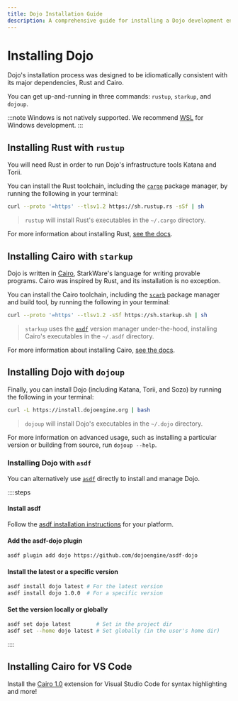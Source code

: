 ```yaml
---
title: Dojo Installation Guide
description: A comprehensive guide for installing a Dojo development environment.
---
```



# Installing Dojo

Dojo's installation process was designed to be idiomatically consistent with its major dependencies, Rust and Cairo.

You can get up-and-running in three commands: `rustup`, `starkup`, and `dojoup`.

:::note
Windows is not natively supported. We recommend [WSL](https://learn.microsoft.com/en-us/windows/wsl/install) for Windows development.
:::


## Installing Rust with `rustup`

You will need Rust in order to run Dojo's infrastructure tools Katana and Torii.

You can install the Rust toolchain, including the [`cargo`](https://doc.rust-lang.org/cargo/) package manager, by running the following in your terminal:

```sh
curl --proto '=https' --tlsv1.2 https://sh.rustup.rs -sSf | sh
```

> `rustup` will install Rust's executables in the `~/.cargo` directory.

For more information about installing Rust, [see the docs](https://doc.rust-lang.org/book/ch01-01-installation.html).

## Installing Cairo with `starkup`

Dojo is written in [Cairo](https://www.cairo-lang.org/), StarkWare's language for writing provable programs.
Cairo was inspired by Rust, and its installation is no exception.

You can install the Cairo toolchain, including the [`scarb`](https://docs.swmansion.com/scarb/) package manager and build tool, by running the following in your terminal:

```sh
curl --proto '=https' --tlsv1.2 -sSf https://sh.starkup.sh | sh
```

> `starkup` uses the [`asdf`](https://asdf-vm.com/) version manager under-the-hood, installing Cairo's executables in the `~/.asdf` directory.

For more information about installing Cairo, [see the docs](https://github.com/software-mansion/starkup).

## Installing Dojo with `dojoup`

Finally, you can install Dojo (including Katana, Torii, and Sozo) by running the following in your terminal:

```sh
curl -L https://install.dojoengine.org | bash
```

> `dojoup` will install Dojo's executables in the `~/.dojo` directory.

For more information on advanced usage, such as installing a particular version or building from source, run `dojoup --help`.

### Installing Dojo with `asdf`

You can alternatively use [`asdf`](https://asdf-vm.com/) directly to install and manage Dojo.

::::steps

#### Install asdf

Follow the [asdf installation instructions](https://asdf-vm.com/guide/getting-started.html) for your platform.

#### Add the asdf-dojo plugin

```sh
asdf plugin add dojo https://github.com/dojoengine/asdf-dojo
```

#### Install the latest or a specific version

```sh
asdf install dojo latest # For the latest version
asdf install dojo 1.0.0  # For a specific version
```

#### Set the version locally or globally

```sh
asdf set dojo latest        # Set in the project dir
asdf set --home dojo latest # Set globally (in the user's home dir)
```

::::

## Installing Cairo for VS Code

Install the [Cairo 1.0](https://marketplace.visualstudio.com/items?itemName=starkware.cairo1) extension for Visual Studio Code for syntax highlighting and more!

<div className="grid grid-cols-2 gap-8">
    <LinkCard
        title="Advanced Tutorials"
        description="Explore all tutorials."
        link="/tutorials"
    />
    <LinkCard
        title="Explore Dojo"
        description="Learn about the framework."
        link="/framework"
    />
</div>
